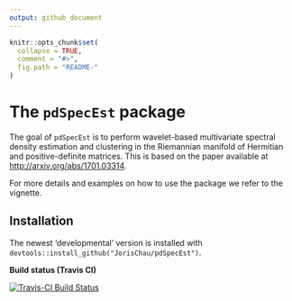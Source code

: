 ```yaml
---
output: github_document
---
```


<!-- README.md is generated from README.Rmd. Please edit that file -->

```r
knitr::opts_chunk$set(
  collapse = TRUE,
  comment = "#>",
  fig.path = "README-"
)
```

# The `pdSpecEst` package

The goal of `pdSpecEst` is to perform wavelet-based multivariate spectral density estimation and clustering in the Riemannian manifold of Hermitian and positive-definite matrices. This is based on the paper available at <http://arxiv.org/abs/1701.03314>. 

For more details and examples on how to use the package we refer to the vignette. 

## Installation

The newest 'developmental' version is installed with `devtools::install_github("JorisChau/pdSpecEst")`.

**Build status (Travis CI)**

[![Travis-CI Build Status](https://travis-ci.org/JorisChau/pdSpecEst.svg?branch=master)](https://travis-ci.org/JorisChau/pdSpecEst)
